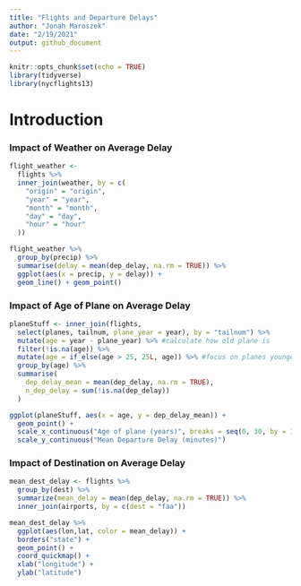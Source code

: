```yaml
---
title: "Flights and Departure Delays"
author: "Jonah Maroszek"
date: "2/19/2021"
output: github_document
---
```


```r
knitr::opts_chunk$set(echo = TRUE)
library(tidyverse)
library(nycflights13)
```

# Introduction 

### Impact of Weather on Average Delay
```r
flight_weather <-
  flights %>%
  inner_join(weather, by = c(
    "origin" = "origin",
    "year" = "year",
    "month" = "month",
    "day" = "day",
    "hour" = "hour"
  ))

flight_weather %>%
  group_by(precip) %>%
  summarise(delay = mean(dep_delay, na.rm = TRUE)) %>%
  ggplot(aes(x = precip, y = delay)) +
  geom_line() + geom_point()
```


### Impact of Age of Plane on Average Delay
```r
planeStuff <- inner_join(flights,
  select(planes, tailnum, plane_year = year), by = "tailnum") %>%
  mutate(age = year - plane_year) %>% #calculate how old plane is 
  filter(!is.na(age)) %>%
  mutate(age = if_else(age > 25, 25L, age)) %>% #focus on planes younger than 25 years
  group_by(age) %>%
  summarise(
    dep_delay_mean = mean(dep_delay, na.rm = TRUE),
    n_dep_delay = sum(!is.na(dep_delay))
  )

ggplot(planeStuff, aes(x = age, y = dep_delay_mean)) +
  geom_point() +
  scale_x_continuous("Age of plane (years)", breaks = seq(0, 30, by = 10)) +
  scale_y_continuous("Mean Departure Delay (minutes)")


```


### Impact of Destination on Average Delay 
```r
mean_dest_delay <- flights %>% 
  group_by(dest) %>% 
  summarize(mean_delay = mean(dep_delay, na.rm = TRUE)) %>% 
  inner_join(airports, by = c(dest = "faa"))

mean_dest_delay %>% 
  ggplot(aes(lon,lat, color = mean_delay)) +
  borders("state") + 
  geom_point() +
  coord_quickmap() +
  xlab("longitude") +
  ylab("latitude")
  
```


